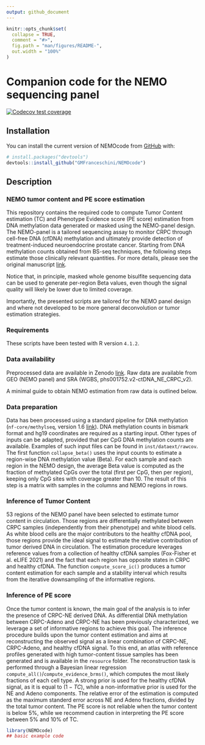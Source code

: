 ```yaml
---
output: github_document
---
```


<!-- README.md is generated from README.Rmd. Please edit that file -->

```r
knitr::opts_chunk$set(
  collapse = TRUE,
  comment = "#>",
  fig.path = "man/figures/README-",
  out.width = "100%"
)
```

# Companion code for the NEMO sequencing panel

<!-- badges: start -->
[![Codecov test coverage](https://codecov.io/gh/GMFranceschini/NEMOcode/branch/master/graph/badge.svg)](https://app.codecov.io/gh/GMFranceschini/NEMOcode)
<!-- badges: end -->

## Installation

You can install the current version of NEMOcode from [GitHub](https://github.com/) with:

``` r
# install.packages("devtools")
devtools::install_github("GMFranceschini/NEMOcode")
```

## Description

### NEMO tumor content and PE score estimation

This repository contains the required code to compute Tumor Content estimation (TC) and Phenotype Evidence score (PE score) estimation from DNA methylation data generated or masked using the NEMO-panel design. The NEMO-panel is a tailored sequencing assay to monitor CRPC through cell-free DNA (cfDNA) methylation and ultimately provide detection of treatment-induced neuroendocrine prostate cancer. Starting from DNA methylation counts obtained from BS-seq techniques, the following steps estimate those clinically relevant quantities. For more details, please see the original manuscript [link](link). 

Notice that, in principle, masked whole genome bisulfite sequencing data can be used to generate per-region Beta values, even though the signal quality will likely be lower due to limited coverage.

Importantly, the presented scripts are tailored for the NEMO panel design and where not developed to be more general deconvolution or tumor estimation strategies.

### Requirements

These scripts have been tested with R version `4.1.2`.

### Data availability

Preprocessed data are available in Zenodo [link](link).
Raw data are available from GEO (NEMO panel) and SRA (WGBS, phs001752.v2-ctDNA_NE_CRPC_v2).

A minimal guide to obtain NEMO estimation from raw data is outlined below.

### Data preparation

Data has been processed using a standard pipeline for DNA methylation (`nf-core/methylseq`, version 1.6 [link](link)). DNA methylation counts in bismark format and hg19 coordinates are required as a starting input. Other types of inputs can be adapted, provided that per CpG DNA methylation counts are available. Examples of such input files can be found in `inst/dataext/rawcov`. The first function `collapse_beta()` uses the input counts to estimate a region-wise DNA methylation value (Beta). For each sample and each region in the NEMO design, the average Beta value is computed as the fraction of methylated CpGs over the total (first per CpG, then per region), keeping only CpG sites with coverage greater than 10. The result of this step is a matrix with samples in the columns and NEMO regions in rows. 

### Inference of Tumor Content

53 regions of the NEMO panel have been selected to estimate tumor content in circulation. Those regions are differentially methylated between CRPC samples (independently from their phenotype) and white blood cells. As white blood cells are the major contributors to the healthy cfDNA pool, those regions provide the ideal signal to estimate the relative contribution of tumor derived DNA in circulation. The estimation procedure leverages reference values from a collection of healthy cfDNA samples (Fox-Fisher et al. eLIFE 2021) and the fact that each region has opposite states in CRPC and healthy cfDNA. The function `compute_score_ic()` produces a tumor content estimation for each sample and a stability interval which results from the iterative downsampling of the informative regions. 


### Inference of PE score

Once the tumor content is known, the main goal of the analysis is to infer the presence of CRPC-NE derived DNA. As differential DNA methylation between CRPC-Adeno and CRPC-NE has been previously characterized, we leverage a set of informative regions to achieve this goal. The inference procedure builds upon the tumor content estimation and aims at reconstructing the observed signal as a linear combination of CRPC-NE, CRPC-Adeno, and healthy cfDNA signal. To this end, an atlas with reference profiles generated with high tumor-content tissue samples has been generated and is available in the `resource` folder. The reconstruction task is performed through a Bayesian linear regression `compute_all()`/`compute_evidence_brms()`, which computes the most likely fractions of each cell type. A strong prior is used for the healthy cfDNA signal, as it is equal to $(1 - TC)$, while a non-informative prior is used for the NE and Adeno components. The relative error of the estimation is computed as the maximum standerd error across NE and Adeno fractions, divided by the total tumor content. The PE score is not reliable when the tumor content is below 5%, while we recommend caution in interpreting the PE score between 5% and 10% of TC. 



```r
library(NEMOcode)
## basic example code
```


